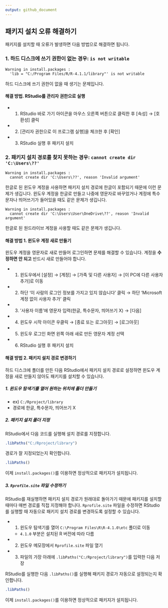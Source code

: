 ```yaml
---
output: github_document
---
```


패키지 설치 오류 해결하기
---

패키지를 설치할 때 오류가 발생하면 다음 방법으로 해결하면 됩니다.


### 1. 하드 디스크에 쓰기 권한이 없는 경우: `is not writable`

    Warning in install.packages :
      'lib = "C:/Program Files/R/R-4.1.1/library"' is not writable

하드 디스크에 쓰기 권한이 없을 때 생기는 문제입니다. 

#### 해결 방법. RStudio를 관리자 권한으로 실행

- 1. RStudio 바로 가기 아이콘을 마우스 오른쪽 버튼으로 클릭한 후 [속성] → [호환성] 클릭
- 2. [관리자 권한으로 이 프로그램 실행]을 체크한 후 [확인]
- 3. RStudio 실행 후 패키지 설치


### 2. 패키지 설치 경로를 찾지 못하는 경우: `cannot create dir 'C:\Users\??'`

    Warning in install.packages :
      cannot create dir 'C:\Users\??', reason 'Invalid argument'

한글로 된 윈도우 계정을 사용하면 패키지 설치 경로에 한글이 포함되기 때문에 이런 문제가 생깁니다. 윈도우 계정을 한글로 만들고 나중에 영문자로 바꾸었거나 계정에 특수문자나 띄어쓰기가 들어있을 때도 같은 문제가 생깁니다.

    Warning in install.packages :
      cannot create dir 'C:\Users\User\OneDrive\??', reason 'Invalid argument'

한글로 된 원드라이브 계정을 사용할 때도 같은 문제가 생깁니다.

#### 해결 방법 1. 윈도우 계정 새로 만들기

윈도우 계정을 영문자로 새로 만들어 로그인하면 문제를 해결할 수 있습니다. 계정을 **수정하면 안 되고** 반드시 새로 만들어야 합니다.

- 1. 윈도우에서 [설정] → [계정] → [가족 및 다른 사용자] → [이 PC에 다른 사용자 추가]로 이동
- 2. 하단 '이 사람의 로그인 정보를 가지고 있지 않습니다' 클릭 → 하단 'Microsoft 계정 없이 사용자 추가' 클릭
- 3. '사용자 이름'에 영문자 입력(한글, 특수문자, 띄어쓰기 X) → [다음]
- 4. 윈도우 시작 아이콘 우클릭 → [종료 또는 로그아웃] → [로그아웃]
- 5. 윈도우 로그인 화면 왼쪽 아래 새로 만든 영문자 계정 선택
- 6. RStudio 실행 후 패키지 설치


#### 해결 방법 2. 패키지 설치 경로 변경하기

하드 디스크에 폴더를 만든 다음 RStudio에서 패키지 설치 경로로 설정하면 윈도우 계정을 새로 만들지 않아도 패키지를 설치할 수 있습니다.

##### 1. 윈도우 탐색기를 열어 원하는 위치에 폴더 만들기
- ex) `C:/Rproject/library`  
- 경로에 한글, 특수문자, 띄어쓰기 X

##### 2. 패키지 설치 폴더 지정

RStudio에서 다음 코드를 실행해 설치 경로를 지정합니다.

```r
.libPaths("C:/Rproject/library")
```

경로가 잘 지정되었는지 확인합니다.

```r
.libPaths()
```
이제 `install.packages()`를 이용하면 정상적으로 패키지가 설치됩니다.


##### 3. `Rprofile.site` 파일 수정하기

RStudio를 재실행하면 패키지 설치 경로가 원래대로 돌아가기 때문에 패키지를 설치할 때마다 매번 경로를 직접 지정해야 합니다. `Rprofile.site` 파일을 수정하면 RStudio를 실행할 때 자동으로 패키지 설치 경로를 변경하도록 설정할 수 있습니다.

- 1. 윈도우 탐색기를 열어 `C:\Program Files\R\R-4.1.0\etc` 폴더로 이동
  - `4.1.0` 부분은 설치된 R 버전에 따라 다름

- 2. 윈도우 메모장에서 `Rprofile.site` 파일 열기
- 3. 파일의 가장 아래에 `.libPaths("C:/Rproject/library")`를 입력한 다음 저장

RStudio를 실행한 다음 `.libPaths()`를 실행해 패키지 경로가 자동으로 설정되는지 확인합니다.

```r
.libPaths()
```

이제 `install.packages()`를 이용하면 정상적으로 패키지가 설치됩니다.